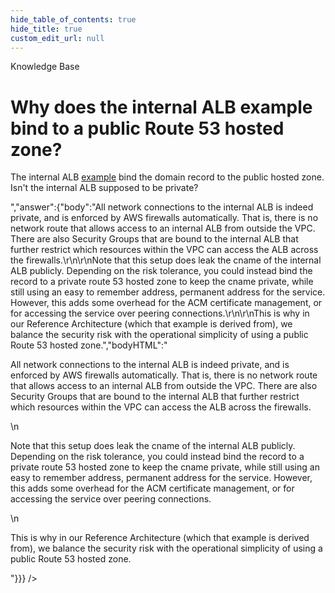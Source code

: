 ```yaml
---
hide_table_of_contents: true
hide_title: true
custom_edit_url: null
---
```



<head>
  <link rel="canonical" href="https://github.com/tnn-tnn-tnn-tnn-tnn-gruntwork-io/knowledge-base/discussions/289" />
</head>

<CenterLayout>
<span className="searchCategory">Knowledge Base</span>
<h1>Why does the internal ALB example bind to a public Route 53 hosted zone?</h1>
<GitHub discussion={{"id":"D_kwDOF8slf84APBVx","number":289,"author":{"login":"yorinasub17"},"title":"Why does the internal ALB example bind to a public Route 53 hosted zone?","body":"The internal ALB [example](https://github.com/tnn-tnn-tnn-tnn-tnn-gruntwork-io/terraform-aws-service-catalog/blob/v0.84.3/examples/for-production/infrastructure-live/_envcommon/networking/alb-internal.hcl#L94) bind the domain record to the public hosted zone. Isn't the internal ALB supposed to be private?","bodyHTML":"<p dir=\"auto\">The internal ALB <a href=\"https://github.com/tnn-tnn-tnn-tnn-tnn-gruntwork-io/terraform-aws-service-catalog/blob/v0.84.3/examples/for-production/infrastructure-live/_envcommon/networking/alb-internal.hcl#L94\">example</a> bind the domain record to the public hosted zone. Isn't the internal ALB supposed to be private?</p>","answer":{"body":"All network connections to the internal ALB is indeed private, and is enforced by AWS firewalls automatically. That is, there is no network route that allows access to an internal ALB from outside the VPC. There are also Security Groups that are bound to the internal ALB that further restrict which resources within the VPC can access the ALB across the firewalls.\r\n\r\nNote that this setup does leak the cname of the internal ALB publicly. Depending on the risk tolerance, you could instead bind the record to a private route 53 hosted zone to keep the cname private, while still using an easy to remember address, permanent address for the service. However, this adds some overhead for the ACM certificate management, or for accessing the service over peering connections.\r\n\r\nThis is why in our Reference Architecture (which that example is derived from), we balance the security risk with the operational simplicity of using a public Route 53 hosted zone.","bodyHTML":"<p dir=\"auto\">All network connections to the internal ALB is indeed private, and is enforced by AWS firewalls automatically. That is, there is no network route that allows access to an internal ALB from outside the VPC. There are also Security Groups that are bound to the internal ALB that further restrict which resources within the VPC can access the ALB across the firewalls.</p>\n<p dir=\"auto\">Note that this setup does leak the cname of the internal ALB publicly. Depending on the risk tolerance, you could instead bind the record to a private route 53 hosted zone to keep the cname private, while still using an easy to remember address, permanent address for the service. However, this adds some overhead for the ACM certificate management, or for accessing the service over peering connections.</p>\n<p dir=\"auto\">This is why in our Reference Architecture (which that example is derived from), we balance the security risk with the operational simplicity of using a public Route 53 hosted zone.</p>"}}} />

</CenterLayout>
  

<!-- ##DOCS-SOURCER-START
{
  "sourcePlugin": "github-discussions",
  "hash": "94313d4b3015fa8716488b5da49640c8"
}
##DOCS-SOURCER-END -->
